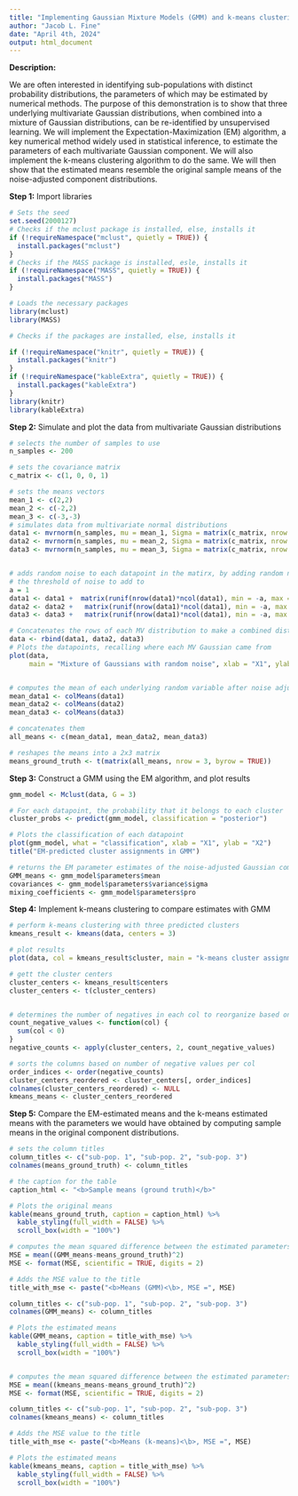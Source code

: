 ```yaml
---
title: "Implementing Gaussian Mixture Models (GMM) and k-means clustering in R using simulated data"
author: "Jacob L. Fine"
date: "April 4th, 2024"
output: html_document
---
```


**Description:**

We are often interested in identifying sub-populations with distinct probability distributions, the parameters of which may be estimated by numerical methods. The purpose of this demonstration is to show that three underlying multivariate Gaussian distributions, when combined into a mixture of Gaussian distributions, can be re-identified by unsupervised learning. We will implement the Expectation-Maximization (EM) algorithm, a key numerical method widely used in statistical inference, to estimate the parameters of each multivariate Gaussian component. We will also implement the k-means clustering algorithm to do the same. We will then show that the estimated means resemble the original sample means of the noise-adjusted component distributions.

**Step 1:** Import libraries

```r
# Sets the seed
set.seed(2000127)
# Checks if the mclust package is installed, else, installs it
if (!requireNamespace("mclust", quietly = TRUE)) {
  install.packages("mclust")
}
# Checks if the MASS package is installed, esle, installs it
if (!requireNamespace("MASS", quietly = TRUE)) {
  install.packages("MASS")
}

# Loads the necessary packages
library(mclust)
library(MASS)

# Checks if the packages are installed, else, installs it

if (!requireNamespace("knitr", quietly = TRUE)) {
  install.packages("knitr")
}
if (!requireNamespace("kableExtra", quietly = TRUE)) {
  install.packages("kableExtra")
}
library(knitr)
library(kableExtra)

```

**Step 2:** Simulate and plot the data from multivariate Gaussian distributions

```r
# selects the number of samples to use
n_samples <- 200

# sets the covariance matrix
c_matrix <- c(1, 0, 0, 1)

# sets the means vectors
mean_1 <- c(2,2)
mean_2 <- c(-2,2)
mean_3 <- c(-3,-3)
# simulates data from multivariate normal distributions
data1 <- mvrnorm(n_samples, mu = mean_1, Sigma = matrix(c_matrix, nrow = 2))
data2 <- mvrnorm(n_samples, mu = mean_2, Sigma = matrix(c_matrix, nrow = 2))
data3 <- mvrnorm(n_samples, mu = mean_3, Sigma = matrix(c_matrix, nrow = 2))


# adds random noise to each datapoint in the matirx, by adding random numbers between -a and +a
# the threshold of noise to add to
a = 1
data1 <- data1 +  matrix(runif(nrow(data1)*ncol(data1), min = -a, max = a), ncol = 2)
data2 <- data2 +   matrix(runif(nrow(data1)*ncol(data1), min = -a, max = a), ncol = 2)
data3 <- data3 +   matrix(runif(nrow(data1)*ncol(data1), min = -a, max = a), ncol = 2)

# Concatenates the rows of each MV distribution to make a combined distribution
data <- rbind(data1, data2, data3)
# Plots the datapoints, recalling where each MV Gaussian came from
plot(data,
     main = "Mixture of Gaussians with random noise", xlab = "X1", ylab = "X2")


# computes the mean of each underlying random variable after noise adjustment
mean_data1 <- colMeans(data1)
mean_data2 <- colMeans(data2)
mean_data3 <- colMeans(data3)

# concatenates them
all_means <- c(mean_data1, mean_data2, mean_data3)

# reshapes the means into a 2x3 matrix
means_ground_truth <- t(matrix(all_means, nrow = 3, byrow = TRUE))
```

**Step 3:** Construct a GMM using the EM algorithm, and plot results

```r
gmm_model <- Mclust(data, G = 3)

# For each datapoint, the probability that it belongs to each cluster
cluster_probs <- predict(gmm_model, classification = "posterior")

# Plots the classification of each datapoint
plot(gmm_model, what = "classification", xlab = "X1", ylab = "X2")
title("EM-predicted cluster assignments in GMM")

# returns the EM parameter estimates of the noise-adjusted Gaussian components
GMM_means <- gmm_model$parameters$mean
covariances <- gmm_model$parameters$variance$sigma
mixing_coefficients <- gmm_model$parameters$pro


```

**Step 4:** Implement k-means clustering to compare estimates with GMM

```r
# perform k-means clustering with three predicted clusters
kmeans_result <- kmeans(data, centers = 3)

# plot results
plot(data, col = kmeans_result$cluster, main = "k-means cluster assignments", xlab = "X1", ylab = "X2")

# gett the cluster centers
cluster_centers <- kmeans_result$centers
cluster_centers <- t(cluster_centers)


# determines the number of negatives in each col to reorganize based on this
count_negative_values <- function(col) {
  sum(col < 0)
}
negative_counts <- apply(cluster_centers, 2, count_negative_values)

# sorts the columns based on number of negative values per col
order_indices <- order(negative_counts)  
cluster_centers_reordered <- cluster_centers[, order_indices]
colnames(cluster_centers_reordered) <- NULL
kmeans_means <- cluster_centers_reordered

```

**Step 5:** Compare the EM-estimated means and the k-means estimated means with the parameters we would have obtained by computing sample means in the original component distributions.

```r

# sets the column titles
column_titles <- c("sub-pop. 1", "sub-pop. 2", "sub-pop. 3")
colnames(means_ground_truth) <- column_titles

# the caption for the table
caption_html <- "<b>Sample means (ground truth)</b>"

# Plots the original means
kable(means_ground_truth, caption = caption_html) %>%
  kable_styling(full_width = FALSE) %>%
  scroll_box(width = "100%")

# computes the mean squared difference between the estimated parameters (GMM) and the sample means of original Gaussians
MSE = mean((GMM_means-means_ground_truth)^2)
MSE <- format(MSE, scientific = TRUE, digits = 2)

# Adds the MSE value to the title
title_with_mse <- paste("<b>Means (GMM)<\b>, MSE =", MSE)

column_titles <- c("sub-pop. 1", "sub-pop. 2", "sub-pop. 3")
colnames(GMM_means) <- column_titles

# Plots the estimated means
kable(GMM_means, caption = title_with_mse) %>%
  kable_styling(full_width = FALSE) %>%
  scroll_box(width = "100%")


# computes the mean squared difference between the estimated parameters (k-means) and the sample means of original Gaussians
MSE = mean((kmeans_means-means_ground_truth)^2)
MSE <- format(MSE, scientific = TRUE, digits = 2)

column_titles <- c("sub-pop. 1", "sub-pop. 2", "sub-pop. 3")
colnames(kmeans_means) <- column_titles

# Adds the MSE value to the title
title_with_mse <- paste("<b>Means (k-means)<\b>, MSE =", MSE)

# Plots the estimated means
kable(kmeans_means, caption = title_with_mse) %>%
  kable_styling(full_width = FALSE) %>%
  scroll_box(width = "100%")

```

